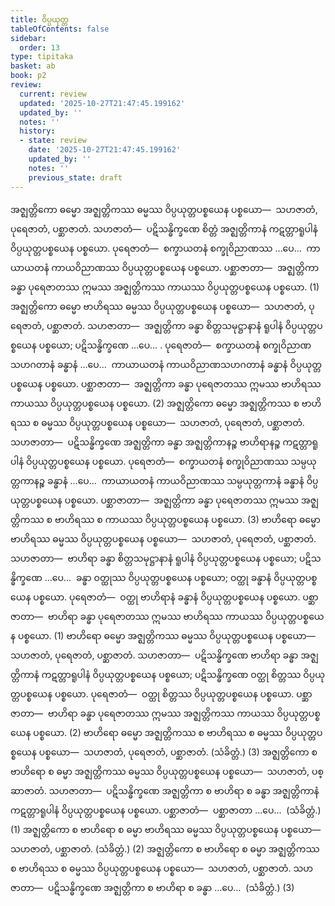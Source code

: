 ```yaml
---
title: ဝိပ္ပယုတ္တ
tableOfContents: false
sidebar:
  order: 13
type: tipitaka
basket: ab
book: p2
review:
  current: review
  updated: '2025-10-27T21:47:45.199162'
  updated_by: ''
  notes: ''
  history:
  - state: review
    date: '2025-10-27T21:47:45.199162'
    updated_by: ''
    notes: ''
    previous_state: draft
---
```



<ReviewStatus review={frontmatter.review} showDetails={true} />

<HypothesisAnnotation frontmatter={frontmatter} />

<DynamicBreadcrumb />

<Division number="357" book="p2" e="ch" v="38" p="191">

<Paragraph number="3203" book="p2">
အဇ္ဈတ္တိကော ဓမ္မော အဇ္ဈတ္တိကဿ ဓမ္မဿ ဝိပ္ပယုတ္တပစ္စယေန ပစ္စယော—  သဟဇာတံ, ပုရေဇာတံ, ပစ္ဆာဇာတံ. <Emphasis>သဟဇာတံ</Emphasis>—  ပဋိသန္ဓိက္ခဏေ စိတ္တံ အဇ္ဈတ္တိကာနံ ကဋတ္တာရူပါနံ ဝိပ္ပယုတ္တပစ္စယေန ပစ္စယော. <Emphasis>ပုရေဇာတံ</Emphasis>—  စက္ခာယတနံ စက္ခုဝိညာဏဿ …ပေ…  ကာယာယတနံ ကာယဝိညာဏဿ ဝိပ္ပယုတ္တပစ္စယေန ပစ္စယော. <Emphasis>ပစ္ဆာဇာတာ</Emphasis>—  အဇ္ဈတ္တိကာ ခန္ဓာ ပုရေဇာတဿ ဣမဿ အဇ္ဈတ္တိကဿ ကာယဿ ဝိပ္ပယုတ္တပစ္စယေန ပစ္စယော. (1)
</Paragraph>

<Paragraph number="3204" book="p2">
အဇ္ဈတ္တိကော ဓမ္မော ဗာဟိရဿ ဓမ္မဿ ဝိပ္ပယုတ္တပစ္စယေန ပစ္စယော—  သဟဇာတံ, ပုရေဇာတံ, ပစ္ဆာဇာတံ. <Emphasis>သဟဇာတာ</Emphasis>—  အဇ္ဈတ္တိကာ ခန္ဓာ စိတ္တသမုဋ္ဌာနာနံ ရူပါနံ ဝိပ္ပယုတ္တပစ္စယေန ပစ္စယော; ပဋိသန္ဓိက္ခဏေ …ပေ… . <Emphasis>ပုရေဇာတံ</Emphasis>—  စက္ခာယတနံ စက္ခုဝိညာဏသဟဂတာနံ ခန္ဓာနံ …ပေ…  ကာယာယတနံ ကာယဝိညာဏသဟဂတာနံ ခန္ဓာနံ ဝိပ္ပယုတ္တပစ္စယေန ပစ္စယော. <Emphasis>ပစ္ဆာဇာတာ</Emphasis>—  အဇ္ဈတ္တိကာ ခန္ဓာ ပုရေဇာတဿ ဣမဿ ဗာဟိရဿ ကာယဿ ဝိပ္ပယုတ္တပစ္စယေန ပစ္စယော. (2)
</Paragraph>

<Paragraph number="3205" book="p2">
အဇ္ဈတ္တိကော ဓမ္မော အဇ္ဈတ္တိကဿ စ ဗာဟိရဿ စ ဓမ္မဿ ဝိပ္ပယုတ္တပစ္စယေန ပစ္စယော—  သဟဇာတံ, ပုရေဇာတံ, ပစ္ဆာဇာတံ. <Emphasis>သဟဇာတာ</Emphasis>—  ပဋိသန္ဓိက္ခဏေ အဇ္ဈတ္တိကာ ခန္ဓာ အဇ္ဈတ္တိကာနဉ္စ ဗာဟိရာနဉ္စ ကဋတ္တာရူပါနံ ဝိပ္ပယုတ္တပစ္စယေန ပစ္စယော. <Emphasis>ပုရေဇာတံ</Emphasis>—  စက္ခာယတနံ စက္ခုဝိညာဏဿ သမ္ပယုတ္တကာနဉ္စ ခန္ဓာနံ …ပေ…  ကာယာယတနံ ကာယဝိညာဏဿ သမ္ပယုတ္တကာနံ ခန္ဓာနံ ဝိပ္ပယုတ္တပစ္စယေန ပစ္စယော. <Emphasis>ပစ္ဆာဇာတာ</Emphasis>—  အဇ္ဈတ္တိကာ ခန္ဓာ ပုရေဇာတဿ ဣမဿ အဇ္ဈတ္တိကဿ စ ဗာဟိရဿ စ ကာယဿ ဝိပ္ပယုတ္တပစ္စယေန ပစ္စယော. (3)
</Paragraph>

</Division>
<Division number="358" book="p2" e="ch" v="38" p="191">

<Paragraph number="3206" book="p2">
ဗာဟိရော ဓမ္မော ဗာဟိရဿ ဓမ္မဿ ဝိပ္ပယုတ္တပစ္စယေန ပစ္စယော—  သဟဇာတံ, ပုရေဇာတံ, ပစ္ဆာဇာတံ. <Emphasis>သဟဇာတာ</Emphasis>—  ဗာဟိရာ ခန္ဓာ စိတ္တသမုဋ္ဌာနာနံ ရူပါနံ ဝိပ္ပယုတ္တပစ္စယေန ပစ္စယော; ပဋိသန္ဓိက္ခဏေ …ပေ…  ခန္ဓာ ဝတ္ထုဿ ဝိပ္ပယုတ္တပစ္စယေန ပစ္စယော; ဝတ္ထု ခန္ဓာနံ ဝိပ္ပယုတ္တပစ္စယေန ပစ္စယော. <Emphasis>ပုရေဇာတံ</Emphasis>—  ဝတ္ထု ဗာဟိရာနံ ခန္ဓာနံ ဝိပ္ပယုတ္တပစ္စယေန ပစ္စယော. <Emphasis>ပစ္ဆာဇာတာ</Emphasis>—  ဗာဟိရာ ခန္ဓာ ပုရေဇာတဿ ဣမဿ ဗာဟိရဿ ကာယဿ ဝိပ္ပယုတ္တပစ္စယေန ပစ္စယော. (1)
</Paragraph>

<Paragraph number="3207" book="p2">
ဗာဟိရော ဓမ္မော အဇ္ဈတ္တိကဿ ဓမ္မဿ ဝိပ္ပယုတ္တပစ္စယေန ပစ္စယော—  သဟဇာတံ, ပုရေဇာတံ, ပစ္ဆာဇာတံ. <Emphasis>သဟဇာတာ</Emphasis>—  ပဋိသန္ဓိက္ခဏေ ဗာဟိရာ ခန္ဓာ အဇ္ဈတ္တိကာနံ ကဋတ္တာရူပါနံ ဝိပ္ပယုတ္တပစ္စယေန ပစ္စယော; ပဋိသန္ဓိက္ခဏေ ဝတ္ထု စိတ္တဿ ဝိပ္ပယုတ္တပစ္စယေန ပစ္စယော. <Emphasis>ပုရေဇာတံ</Emphasis>—  ဝတ္ထု စိတ္တဿ ဝိပ္ပယုတ္တပစ္စယေန ပစ္စယော. <Emphasis>ပစ္ဆာဇာတာ</Emphasis>—  ဗာဟိရာ ခန္ဓာ ပုရေဇာတဿ ဣမဿ အဇ္ဈတ္တိကဿ ကာယဿ ဝိပ္ပယုတ္တပစ္စယေန ပစ္စယော. (2)
</Paragraph>

<Paragraph number="3208" book="p2">
ဗာဟိရော ဓမ္မော အဇ္ဈတ္တိကဿ စ ဗာဟိရဿ စ ဓမ္မဿ ဝိပ္ပယုတ္တပစ္စယေန ပစ္စယော—  သဟဇာတံ, ပုရေဇာတံ, ပစ္ဆာဇာတံ. (သံခိတ္တံ.) (3)
</Paragraph>

</Division>
<Division number="359" book="p2" e="ch" v="38" p="192">

<Paragraph number="3209" book="p2">
အဇ္ဈတ္တိကော စ ဗာဟိရော စ ဓမ္မာ အဇ္ဈတ္တိကဿ ဓမ္မဿ ဝိပ္ပယုတ္တပစ္စယေန ပစ္စယော—  သဟဇာတံ, ပစ္ဆာဇာတံ. <Emphasis>သဟဇာတာ</Emphasis>—  ပဋိသန္ဓိက္ခဏေ အဇ္ဈတ္တိကာ စ ဗာဟိရာ စ ခန္ဓာ အဇ္ဈတ္တိကာနံ ကဋတ္တာရူပါနံ ဝိပ္ပယုတ္တပစ္စယေန ပစ္စယော. <Emphasis>ပစ္ဆာဇာတံ</Emphasis>—  ပစ္ဆာဇာတာ …ပေ…  (သံခိတ္တံ.) (1)
</Paragraph>

<Paragraph number="3210" book="p2">
အဇ္ဈတ္တိကော စ ဗာဟိရော စ ဓမ္မာ ဗာဟိရဿ ဓမ္မဿ ဝိပ္ပယုတ္တပစ္စယေန ပစ္စယော—  သဟဇာတံ, ပစ္ဆာဇာတံ. (သံခိတ္တံ.) (2)
</Paragraph>

<Paragraph number="3211" book="p2">
အဇ္ဈတ္တိကော စ ဗာဟိရော စ ဓမ္မာ အဇ္ဈတ္တိကဿ စ ဗာဟိရဿ စ ဓမ္မဿ ဝိပ္ပယုတ္တပစ္စယေန ပစ္စယော—  သဟဇာတံ, ပစ္ဆာဇာတံ. <Emphasis>သဟဇာတာ</Emphasis>—  ပဋိသန္ဓိက္ခဏေ အဇ္ဈတ္တိကာ စ ဗာဟိရာ စ ခန္ဓာ …ပေ…  (သံခိတ္တံ.) (3)
</Paragraph>
</Division>